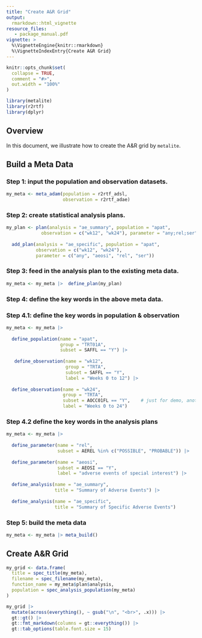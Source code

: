 ```yaml
---
title: "Create A&R Grid"
output:
  rmarkdown::html_vignette
resource_files:
   - package_manual.pdf
vignette: >
  %\VignetteEngine{knitr::rmarkdown}
  %\VignetteIndexEntry{Create A&R Grid}
---
```


```r
knitr::opts_chunk$set(
  collapse = TRUE,
  comment = "#>",
  out.width = "100%"
)
```

```r
library(metalite)
library(r2rtf)
library(dplyr)
```

## Overview

In this document, we illustrate how to create the A&R grid by `metalite`.

## Build a Meta Data

### Step 1: input the population and observation datasets.
```r
my_meta <- meta_adam(population = r2rtf_adsl,
                     observation = r2rtf_adae)
```


### Step 2: create statistical analysis plans.

```r
my_plan <- plan(analysis = "ae_summary", population = "apat", 
             observation = c("wk12", "wk24"), parameter = "any;rel;ser") |>
  
  add_plan(analysis = "ae_specific", population = "apat", 
           observation = c("wk12", "wk24"), 
           parameter = c("any", "aeosi", "rel", "ser"))
```

### Step 3: feed in the analysis plan to the existing meta data.
```r
my_meta <- my_meta |>  define_plan(my_plan)
```

### Step 4: define the key words in the above meta data.

### Step 4.1: define the key words in population \& observation
```r
my_meta <- my_meta |> 
  
  define_population(name = "apat", 
                    group = "TRT01A",  
                    subset = SAFFL == "Y") |>
  
   define_observation(name = "wk12",
                      group = "TRTA", 
                      subset = SAFFL == "Y", 
                      label = "Weeks 0 to 12") |>
  
  define_observation(name = "wk24",
                     group = "TRTA", 
                     subset = AOCC01FL == "Y",    # just for demo, another flag shall be used.  
                     label = "Weeks 0 to 24")
```

### Step 4.2 define the key words in the analysis plans
```r
my_meta <- my_meta |>  
  
  define_parameter(name = "rel", 
                   subset = AEREL %in% c("POSSIBLE", "PROBABLE")) |>
  
  define_parameter(name = "aeosi", 
                   subset = AEOSI == "Y", 
                   label = "adverse events of special interest") |> 
  
  define_analysis(name = "ae_summary", 
                  title = "Summary of Adverse Events") |>
  
  define_analysis(name = "ae_specific",
                  title = "Summary of Specific Adverse Events")
```

### Step 5: build the meta data
```r
my_meta <- my_meta |> meta_build()
```

## Create A\&R Grid
```r
my_grid <- data.frame(
  title = spec_title(my_meta), 
  filename = spec_filename(my_meta), 
  function_name = my_meta$plan$analysis,
  population = spec_analysis_population(my_meta)
)
```

```r
my_grid |>
  mutate(across(everything(), ~ gsub("\n", "<br>", .x))) |>
  gt::gt() |>
  gt::fmt_markdown(columns = gt::everything()) |>
  gt::tab_options(table.font.size = 15)
```

